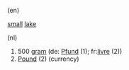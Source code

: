 (en) 

[[small]] [[lake]]

(nl) 
#500 [[gram]] (de: [[Pfund]] (1); fr:[[livre]] (2))
#[[Pound]] (2) (currency)